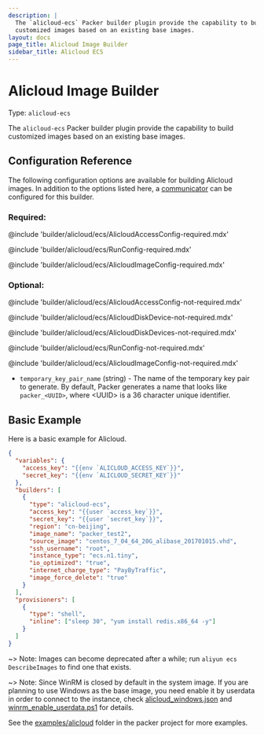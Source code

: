 ```yaml
---
description: |
  The `alicloud-ecs` Packer builder plugin provide the capability to build
  customized images based on an existing base images.
layout: docs
page_title: Alicloud Image Builder
sidebar_title: Alicloud ECS
---
```


# Alicloud Image Builder

Type: `alicloud-ecs`

The `alicloud-ecs` Packer builder plugin provide the capability to build
customized images based on an existing base images.

## Configuration Reference

The following configuration options are available for building Alicloud images.
In addition to the options listed here, a
[communicator](/docs/templates/communicator) can be configured for this
builder.

### Required:

@include 'builder/alicloud/ecs/AlicloudAccessConfig-required.mdx'

@include 'builder/alicloud/ecs/RunConfig-required.mdx'

@include 'builder/alicloud/ecs/AlicloudImageConfig-required.mdx'

### Optional:

@include 'builder/alicloud/ecs/AlicloudAccessConfig-not-required.mdx'

@include 'builder/alicloud/ecs/AlicloudDiskDevice-not-required.mdx'

@include 'builder/alicloud/ecs/AlicloudDiskDevices-not-required.mdx'

@include 'builder/alicloud/ecs/RunConfig-not-required.mdx'

@include 'builder/alicloud/ecs/AlicloudImageConfig-not-required.mdx'

- `temporary_key_pair_name` (string) - The name of the temporary key pair to
  generate. By default, Packer generates a name that looks like
  `packer_<UUID>`, where &lt;UUID&gt; is a 36 character unique identifier.

## Basic Example

Here is a basic example for Alicloud.

```json
{
  "variables": {
    "access_key": "{{env `ALICLOUD_ACCESS_KEY`}}",
    "secret_key": "{{env `ALICLOUD_SECRET_KEY`}}"
  },
  "builders": [
    {
      "type": "alicloud-ecs",
      "access_key": "{{user `access_key`}}",
      "secret_key": "{{user `secret_key`}}",
      "region": "cn-beijing",
      "image_name": "packer_test2",
      "source_image": "centos_7_04_64_20G_alibase_201701015.vhd",
      "ssh_username": "root",
      "instance_type": "ecs.n1.tiny",
      "io_optimized": "true",
      "internet_charge_type": "PayByTraffic",
      "image_force_delete": "true"
    }
  ],
  "provisioners": [
    {
      "type": "shell",
      "inline": ["sleep 30", "yum install redis.x86_64 -y"]
    }
  ]
}
```

~> Note: Images can become deprecated after a while; run
`aliyun ecs DescribeImages` to find one that exists.

~> Note: Since WinRM is closed by default in the system image. If you are
planning to use Windows as the base image, you need enable it by userdata in
order to connect to the instance, check
[alicloud_windows.json](https://github.com/hashicorp/packer/tree/master/examples/alicloud/basic/alicloud_windows.json)
and
[winrm_enable_userdata.ps1](https://github.com/hashicorp/packer/tree/master/examples/alicloud/basic/winrm_enable_userdata.ps1)
for details.

See the
[examples/alicloud](https://github.com/hashicorp/packer/tree/master/examples/alicloud)
folder in the packer project for more examples.
